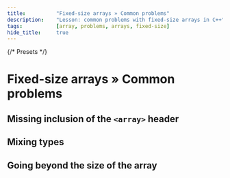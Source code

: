 ```yaml
---
title:			"Fixed-size arrays » Common problems"
description:	"Lesson: common problems with fixed-size arrays in C++"
tags:			[array, problems, arrays, fixed-size]
hide_title:		true
---
```


{/* Presets */}

<NotFinished />

# Fixed-size arrays » Common problems

## Missing inclusion of the `<array>` header

<ImproveSection />

## Mixing types

<ImproveSection />

## Going beyond the size of the array

<ImproveSection />
